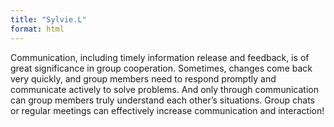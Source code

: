 ```yaml
---
title: "Sylvie.L"
format: html
---
```


Communication, including timely information release and feedback, is of great significance in group cooperation.
Sometimes, changes come back very quickly, and group members need to respond promptly and communicate actively to solve problems. And only through communication can group members truly understand each other's situations. Group chats or regular meetings can effectively increase communication and interaction!
